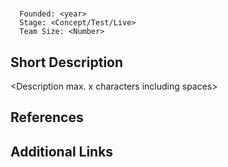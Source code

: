 = <Company Name> =

<pre>
  Founded: <year>
  Stage: <Concept/Test/Live>
  Team Size: <Number>
</pre>

==Short Description==
<Description max. x characters including spaces>

==References==

==Additional Links==